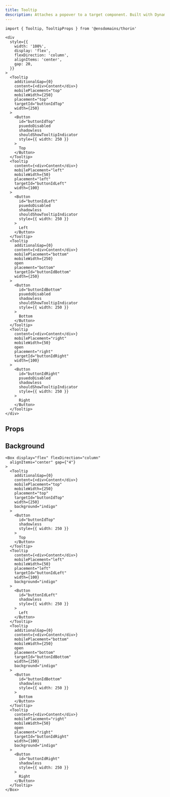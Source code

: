 ```yaml
---
title: Tooltip
description: Attaches a popover to a target component. Built with DynamicPopover.
---
```


```tsx
import { Tooltip, TooltipProps } from '@ensdomains/thorin'
```

```tsx live=true  expand=ture minHeight=300px
<div
  style={{
    width: '100%',
    display: 'flex',
    flexDirection: 'column',
    alignItems: 'center',
    gap: 20,
  }}
>
  <Tooltip
    additionalGap={0}
    content={<div>Content</div>}
    mobilePlacement="top"
    mobileWidth={250}
    placement="top"
    targetId="buttonIdTop"
    width={250}
  >
    <Button
      id="buttonIdTop"
      psuedoDisabled
      shadowless
      shouldShowTooltipIndicator
      style={{ width: 250 }}
    >
      Top
    </Button>
  </Tooltip>
  <Tooltip
    content={<div>Content</div>}
    mobilePlacement="left"
    mobileWidth={50}
    placement="left"
    targetId="buttonIdLeft"
    width={100}
  >
    <Button
      id="buttonIdLeft"
      psuedoDisabled
      shadowless
      shouldShowTooltipIndicator
      style={{ width: 250 }}
    >
      Left
    </Button>
  </Tooltip>
  <Tooltip
    additionalGap={0}
    content={<div>Content</div>}
    mobilePlacement="bottom"
    mobileWidth={250}
    open
    placement="bottom"
    targetId="buttonIdBottom"
    width={250}
  >
    <Button
      id="buttonIdBottom"
      psuedoDisabled
      shadowless
      shouldShowTooltipIndicator
      style={{ width: 250 }}
    >
      Bottom
    </Button>
  </Tooltip>
  <Tooltip
    content={<div>Content</div>}
    mobilePlacement="right"
    mobileWidth={50}
    open
    placement="right"
    targetId="buttonIdRight"
    width={100}
  >
    <Button
      id="buttonIdRight"
      psuedoDisabled
      shadowless
      shouldShowTooltipIndicator
      style={{ width: 250 }}
    >
      Right
    </Button>
  </Tooltip>
</div>
```

## Props

<PropsTable sourceLink={sourceLink} types={types} />

## Background

```tsx live=true
<Box display="flex" flexDirection="column"
  alignItems="center" gap={"4"}
>
  <Tooltip
    additionalGap={0}
    content={<div>Content</div>}
    mobilePlacement="top"
    mobileWidth={250}
    placement="top"
    targetId="buttonIdTop"
    width={250}
    background="indigo"
  >
    <Button
      id="buttonIdTop"
      shadowless
      style={{ width: 250 }}
    >
      Top
    </Button>
  </Tooltip>
  <Tooltip
    content={<div>Content</div>}
    mobilePlacement="left"
    mobileWidth={50}
    placement="left"
    targetId="buttonIdLeft"
    width={100}
    background="indigo"
  >
    <Button
      id="buttonIdLeft"
      shadowless
      style={{ width: 250 }}
    >
      Left
    </Button>
  </Tooltip>
  <Tooltip
    additionalGap={0}
    content={<div>Content</div>}
    mobilePlacement="bottom"
    mobileWidth={250}
    open
    placement="bottom"
    targetId="buttonIdBottom"
    width={250}
    background="indigo"
  >
    <Button
      id="buttonIdBottom"
      shadowless
      style={{ width: 250 }}
    >
      Bottom
    </Button>
  </Tooltip>
  <Tooltip
    content={<div>Content</div>}
    mobilePlacement="right"
    mobileWidth={50}
    open
    placement="right"
    targetId="buttonIdRight"
    width={100}
    background="indigo"
  >
    <Button
      id="buttonIdRight"
      shadowless
      style={{ width: 250 }}
    >
      Right
    </Button>
  </Tooltip>
</Box>
```
